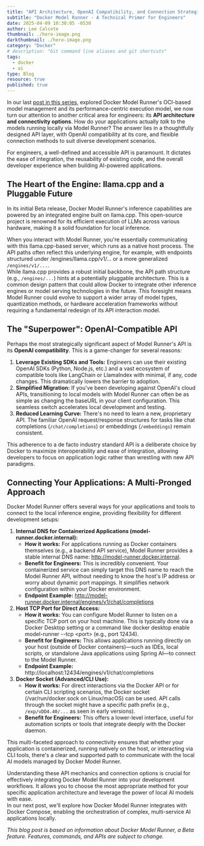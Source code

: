 ```yaml
---
title: "API Architecture, OpenAI Compatibility, and Connection Strategies"
subtitle: "Docker Model Runner - A Technical Primer for Engineers"
date: 2025-04-09 10:30:05 -0530
author: Lee Calcote
thumbnail: ./hero-image.png
darkthumbnail: ./hero-image.png
category: "Docker"
# description: "Git command line aliases and git shortcuts"
tags:
  - docker
  - ai
type: Blog
resource: true
published: true
---
```



<BlogWrapper>

In our last [post in this series](/blog/category/docker), explored Docker Model Runner's OCI-based model management and its performance-centric execution model, we now turn our attention to another critical area for engineers: its **API architecture and connectivity options**. How do your applications actually *talk* to the models running locally via Model Runner? The answer lies in a thoughtfully designed API layer, with OpenAI compatibility at its core, and flexible connection methods to suit diverse development scenarios.  

For engineers, a well-defined and accessible API is paramount. It dictates the ease of integration, the reusability of existing code, and the overall developer experience when building AI-powered applications.

## **The Heart of the Engine: llama.cpp and a Pluggable Future**

In its initial Beta release, Docker Model Runner's inference capabilities are powered by an integrated engine built on llama.cpp. This open-source project is renowned for its efficient execution of LLMs across various hardware, making it a solid foundation for local inference.  

When you interact with Model Runner, you're essentially communicating with this llama.cpp-based server, which runs as a native host process. The API paths often reflect this underlying engine, for example, with endpoints structured under /engines/llama.cpp/v1/... or a more generalized `/engines/v1/...`.  
While llama.cpp provides a robust initial backbone, the API path structure (e.g., `/engines/...`) hints at a potentially pluggable architecture. This is a common design pattern that could allow Docker to integrate other inference engines or model serving technologies in the future. This foresight means Model Runner could evolve to support a wider array of model types, quantization methods, or hardware acceleration frameworks without requiring a fundamental redesign of its API interaction model.

## **The "Superpower": OpenAI-Compatible API**

Perhaps the most strategically significant aspect of Model Runner's API is its **OpenAI compatibility**. This is a game-changer for several reasons:

1. **Leverage Existing SDKs and Tools:** Engineers can use their existing OpenAI SDKs (Python, Node.js, etc.) and a vast ecosystem of compatible tools like LangChain or LlamaIndex with minimal, if any, code changes. This dramatically lowers the barrier to adoption.  
2. **Simplified Migration:** If you've been developing against OpenAI's cloud APIs, transitioning to local models with Model Runner can often be as simple as changing the baseURL in your client configuration. This seamless switch accelerates local development and testing.  
3. **Reduced Learning Curve:** There's no need to learn a new, proprietary API. The familiar OpenAI request/response structures for tasks like chat completions (`/chat/completions`) or embeddings (`/embeddings`) remain consistent. 

This adherence to a de facto industry standard API is a deliberate choice by Docker to maximize interoperability and ease of integration, allowing developers to focus on application logic rather than wrestling with new API paradigms.

## **Connecting Your Applications: A Multi-Pronged Approach**

Docker Model Runner offers several ways for your applications and tools to connect to the local inference engine, providing flexibility for different development setups:

1. **Internal DNS for Containerized Applications (model-runner.docker.internal):**  
   * **How it works:** For applications running as Docker containers themselves (e.g., a backend API service), Model Runner provides a stable internal DNS name: http://model-runner.docker.internal.  
   * **Benefit for Engineers:** This is incredibly convenient. Your containerized service can simply target this DNS name to reach the Model Runner API, without needing to know the host's IP address or worry about dynamic port mappings. It simplifies network configuration within your Docker environment.  
   * **Endpoint Example:** http://model-runner.docker.internal/engines/v1/chat/completions  
2. **Host TCP Port for Direct Access:**  
   * **How it works:** You can configure Model Runner to listen on a specific TCP port on your host machine. This is typically done via a Docker Desktop setting or a command like docker desktop enable model-runner \--tcp \<port\> (e.g., port 12434).  
   * **Benefit for Engineers:** This allows applications running directly on your host (outside of Docker containers)—such as IDEs, local scripts, or standalone Java applications using Spring AI—to connect to the Model Runner.  
   * **Endpoint Example:** http://localhost:12434/engines/v1/chat/completions  
3. **Docker Socket (Advanced/CLI Use):**  
   * **How it works:** For direct interactions via the Docker API or for certain CLI scripting scenarios, the Docker socket (/var/run/docker.sock on Linux/macOS) can be used. API calls through the socket might have a specific path prefix (e.g., `/exp/vDD4.40/...` as seen in early versions).  
   * **Benefit for Engineers:** This offers a lower-level interface, useful for automation scripts or tools that integrate deeply with the Docker daemon.

This multi-faceted approach to connectivity ensures that whether your application is containerized, running natively on the host, or interacting via CLI tools, there's a clear and supported path to communicate with the local AI models managed by Docker Model Runner.  

Understanding these API mechanics and connection options is crucial for effectively integrating Docker Model Runner into your development workflows. It allows you to choose the most appropriate method for your specific application architecture and leverage the power of local AI models with ease.  
In our next post, we'll explore how Docker Model Runner integrates with Docker Compose, enabling the orchestration of complex, multi-service AI applications locally.  

*This blog post is based on information about Docker Model Runner, a Beta feature. Features, commands, and APIs are subject to change.*

</BlogWrapper>